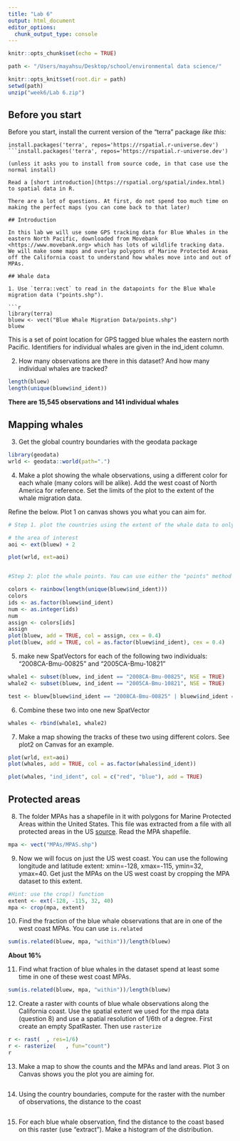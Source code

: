 ```yaml
---
title: "Lab 6"
output: html_document
editor_options: 
  chunk_output_type: console
---
```


```r
knitr::opts_chunk$set(echo = TRUE)

path <- "/Users/mayahsu/Desktop/school/environmental data science/"

knitr::opts_knit$set(root.dir = path)
setwd(path)
unzip("week6/Lab 6.zip")
```

## Before you start

Before you start, install the current version of the "terra" package *like this:*

```
install.packages('terra', repos='https://rspatial.r-universe.dev')
```install.packages('terra', repos='https://rspatial.r-universe.dev')

(unless it asks you to install from source code, in that case use the normal install)

Read a [short introduction](https://rspatial.org/spatial/index.html) to spatial data in R.  

There are a lot of questions. At first, do not spend too much time on making the perfect maps (you can come back to that later)

## Introduction

In this lab we will use some GPS tracking data for Blue Whales in the eastern North Pacific, downloaded from Movebank <https://www.movebank.org> which has lots of wildlife tracking data. We will make some maps and overlay polygons of Marine Protected Areas off the California coast to understand how whales move into and out of MPAs.

## Whale data

1. Use `terra::vect` to read in the datapoints for the Blue Whale migration data ("points.shp"). 

```r
library(terra)
bluew <- vect("Blue Whale Migration Data/points.shp")
bluew
```

This is a set of point location for GPS tagged blue whales the eastern north Pacific. Identifiers for individual whales are given in the ind_ident column. 

2) How many observations are there in this dataset? And how many individual whales are tracked? 

```r
length(bluew)
length(unique(bluew$ind_ident))
```

**There are 15,545 observations and 141 individual whales**

## Mapping whales

3. Get the global country boundaries with the geodata package 

```r
library(geodata)
wrld <- geodata::world(path=".")
```


4. Make a plot showing the whale observations, using a different color for each whale (many colors will be alike). Add the west coast of North America for reference. Set the limits of the plot to the extent of the whale migration data. 

Refine the below. Plot 1 on canvas shows you what you can aim for.

```r
# Step 1. plot the countries using the extent of the whale data to only show the area of interest. 

# the area of interest
aoi <- ext(bluew) + 2

plot(wrld, ext=aoi)


#Step 2: plot the whale points. You can use either the "points" method or "plot( , add=TRUE)". The latter is easier for coloring, but you need to tell it not to add a legend.

colors <- rainbow(length(unique(bluew$ind_ident)))
colors
ids <- as.factor(bluew$ind_ident)
num <- as.integer(ids)
num
assign <- colors[ids]
assign
plot(bluew, add = TRUE, col = assign, cex = 0.4)
plot(bluew, add = TRUE, col = as.factor(bluew$ind_ident), cex = 0.4)
```

5) make new SpatVectors for each of the following two individuals: "2008CA-Bmu-00825" and "2005CA-Bmu-10821"

```r
whale1 <- subset(bluew, ind_ident == "2008CA-Bmu-00825", NSE = TRUE)
whale2 <- subset(bluew, ind_ident == "2005CA-Bmu-10821", NSE = TRUE)

test <- bluew[bluew$ind_ident == "2008CA-Bmu-00825" | bluew$ind_ident == "2005CA-Bmu-10821", ]
```

6) Combine these two into one new SpatVector 

```r
whales <- rbind(whale1, whale2)
```


7) Make a map showing the tracks of these two using different colors. See plot2 on Canvas for an example.

```r
plot(wrld, ext=aoi)
plot(whales, add = TRUE, col = as.factor(whales$ind_ident))

plot(whales, "ind_ident", col = c("red", "blue"), add = TRUE)

```

## Protected areas

8) The folder MPAs has a shapefile in it with polygons for Marine Protected Areas within the United States. This file was extracted from a file with all protected areas in the US [source](https://www.protectedplanet.net). Read the MPA shapefile. 

```r
mpa <- vect("MPAs/MPAS.shp")
```

9) Now we will focus on just the US west coast. You can use the following longitude and latitude extent: xmin=-128, xmax=-115, ymin=32, ymax=40. Get just the MPAs on the US west coast by cropping the MPA dataset to this extent.

```r
#Hint: use the crop() function
extent <- ext(-128, -115, 32, 40)
mpa <- crop(mpa, extent)
```

10) Find the fraction of the blue whale observations that are in one of the west coast MPAs. You can use `is.related`

```r
sum(is.related(bluew, mpa, "within"))/length(bluew)
```

**About 16%**

11) Find what fraction of blue whales in the dataset spend at least some time in one of these west coast MPAs. 

```r
sum(is.related(bluew, mpa, "within"))/length(bluew)
```


12. Create a raster with counts of blue whale observations along the California coast. Use the spatial extent we used for the mpa data (question 8) and use a spatial resolution of 1/6th of a degree. First create an empty SpatRaster. Then use `rasterize`

```r
r <- rast(  , res=1/6)
r <- rasterize(   , fun="count")
r
```

13. Make a map to show the counts and the MPAs and land areas. Plot 3 on Canvas shows you the plot you are aiming for. 

```r

```

14) Using the country boundaries, compute for the raster with the number of observations, the distance to the coast

```r

```

15) For each blue whale observation, find the distance to the coast based on this raster (use "extract"). Make a histogram of the distribution. 

```r

```

